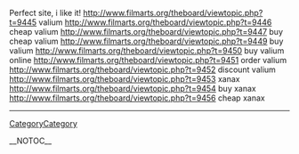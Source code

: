 Perfect site, i like it! http://www.filmarts.org/theboard/viewtopic.php?t=9445 valium
http://www.filmarts.org/theboard/viewtopic.php?t=9446 cheap valium
http://www.filmarts.org/theboard/viewtopic.php?t=9447 buy cheap valium
http://www.filmarts.org/theboard/viewtopic.php?t=9449 buy valium
http://www.filmarts.org/theboard/viewtopic.php?t=9450 buy valium online
http://www.filmarts.org/theboard/viewtopic.php?t=9451 order valium
http://www.filmarts.org/theboard/viewtopic.php?t=9452 discount valium
http://www.filmarts.org/theboard/viewtopic.php?t=9453 xanax
http://www.filmarts.org/theboard/viewtopic.php?t=9454 buy xanax
http://www.filmarts.org/theboard/viewtopic.php?t=9456 cheap xanax
----
[[CategoryCategory]]

__NOTOC__